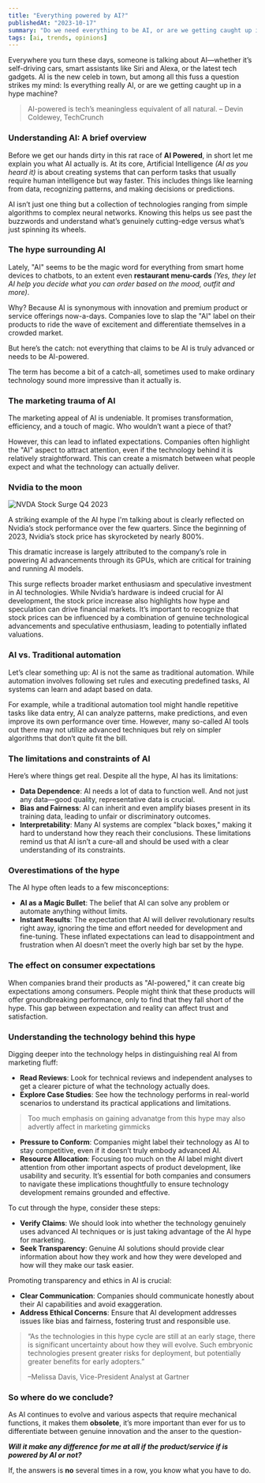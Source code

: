 ```yaml
---
title: "Everything powered by AI?"
publishedAt: "2023-10-17"
summary: "Do we need everything to be AI, or are we getting caught up in a hype machine"
tags: [ai, trends, opinions]
---
```


Everywhere you turn these days, someone is talking about AI—whether it’s self-driving cars, smart assistants like Siri and Alexa, or the latest tech gadgets. AI is the new celeb in town, but among all this fuss a question strikes my mind: Is everything really AI, or are we getting caught up in a hype machine?

> AI-powered is tech’s meaningless equivalent of all natural. – Devin Coldewey, TechCrunch

### Understanding AI: A brief overview

Before we get our hands dirty in this rat race of **AI Powered**, in short let me explain you what AI actually is. At its core, Artificial Intelligence _(AI as you heard it)_ is about creating systems that can perform tasks that usually require human intelligence but way faster. This includes things like learning from data, recognizing patterns, and making decisions or predictions.

<Callout>
  AI isn’t just one thing but a collection of technologies ranging from simple
  algorithms to complex neural networks. Knowing this helps us see past the
  buzzwords and understand what’s genuinely cutting-edge versus what’s just
  spinning its wheels.
</Callout>

### The hype surrounding AI

Lately, "AI" seems to be the magic word for everything from smart home devices to chatbots, to an extent even **restaurant menu-cards** _(Yes, they let AI help you decide what you can order based on the mood, outfit and more)_.

Why? Because AI is synonymous with innovation and premium product or service offerings now-a-days. Companies love to slap the "AI" label on their products to ride the wave of excitement and differentiate themselves in a crowded market.

But here’s the catch: not everything that claims to be AI is truly advanced or needs to be AI-powered.

<Callout>
  The term has become a bit of a catch-all, sometimes used to make ordinary
  technology sound more impressive than it actually is.
</Callout>

### The marketing trauma of AI

The marketing appeal of AI is undeniable. It promises transformation, efficiency, and a touch of magic. Who wouldn’t want a piece of that?

However, this can lead to inflated expectations. Companies often highlight the "AI" aspect to attract attention, even if the technology behind it is relatively straightforward. This can create a mismatch between what people expect and what the technology can actually deliver.

### Nvidia to the moon

![NVDA Stock Surge Q4 2023](https://media.ycharts.com/charts/d90c5e9e14298e1adde87eac758700a0.png)

<Callout emoji="🚀">
  A striking example of the AI hype I'm talking about is clearly reflected on
  Nvidia’s stock performance over the few quarters. Since the beginning of 2023,
  Nvidia’s stock price has skyrocketed by nearly 800%.
</Callout>

This dramatic increase is largely attributed to the company’s role in powering AI advancements through its GPUs, which are critical for training and running AI models.

This surge reflects broader market enthusiasm and speculative investment in AI technologies. While Nvidia’s hardware is indeed crucial for AI development, the stock price increase also highlights how hype and speculation can drive financial markets. It’s important to recognize that stock prices can be influenced by a combination of genuine technological advancements and speculative enthusiasm, leading to potentially inflated valuations.

### AI vs. Traditional automation

Let’s clear something up: AI is not the same as traditional automation. While automation involves following set rules and executing predefined tasks, AI systems can learn and adapt based on data.

For example, while a traditional automation tool might handle repetitive tasks like data entry, AI can analyze patterns, make predictions, and even improve its own performance over time. However, many so-called AI tools out there may not utilize advanced techniques but rely on simpler algorithms that don’t quite fit the bill.

### The limitations and constraints of AI

Here’s where things get real. Despite all the hype, AI has its limitations:

- **Data Dependence**: AI needs a lot of data to function well. And not just any data—good quality, representative data is crucial.
- **Bias and Fairness**: AI can inherit and even amplify biases present in its training data, leading to unfair or discriminatory outcomes.
- **Interpretability**: Many AI systems are complex "black boxes," making it hard to understand how they reach their conclusions. These limitations remind us that AI isn’t a cure-all and should be used with a clear understanding of its constraints.

### Overestimations of the hype

The AI hype often leads to a few misconceptions:

- **AI as a Magic Bullet**: The belief that AI can solve any problem or automate anything without limits.
- **Instant Results**: The expectation that AI will deliver revolutionary results right away, ignoring the time and effort needed for development and fine-tuning. These inflated expectations can lead to disappointment and frustration when AI doesn’t meet the overly high bar set by the hype.

### The effect on consumer expectations

When companies brand their products as "AI-powered," it can create big expectations among consumers. People might think that these products will offer groundbreaking performance, only to find that they fall short of the hype. This gap between expectation and reality can affect trust and satisfaction.

### Understanding the technology behind this hype

Digging deeper into the technology helps in distinguishing real AI from marketing fluff:

- **Read Reviews**: Look for technical reviews and independent analyses to get a clearer picture of what the technology actually does.
- **Explore Case Studies**: See how the technology performs in real-world scenarios to understand its practical applications and limitations.

> Too much emphasis on gaining advanatge from this hype may also advertly affect in marketing gimmicks

- **Pressure to Conform**: Companies might label their technology as AI to stay competitive, even if it doesn’t truly embody advanced AI.
- **Resource Allocation**: Focusing too much on the AI label might divert attention from other important aspects of product development, like usability and security. It’s essential for both companies and consumers to navigate these implications thoughtfully to ensure technology development remains grounded and effective.

To cut through the hype, consider these steps:

- **Verify Claims**: We should look into whether the technology genuinely uses advanced AI techniques or is just taking advantage of the AI hype for marketing.
- **Seek Transparency**: Genuine AI solutions should provide clear information about how they work and how they were developed and how will they make our task easier.

Promoting transparency and ethics in AI is crucial:

- **Clear Communication**: Companies should communicate honestly about their AI capabilities and avoid exaggeration.
- **Address Ethical Concerns**: Ensure that AI development addresses issues like bias and fairness, fostering trust and responsible use.

> “As the technologies in this hype cycle are still at an early stage, there is significant uncertainty about how they will evolve. Such embryonic technologies present greater risks for deployment, but potentially greater benefits for early adopters.”
>
> –Melissa Davis, Vice-President Analyst at Gartner

### So where do we conclude?

As AI continues to evolve and various aspects that require mechanical functions, it makes them **obsolete**, it’s more important than ever for us to differentiate between genuine innovation and the anser to the question-

_**Will it make any difference for me at all if the product/service if is powered by AI or not?**_

If, the answers is **no** several times in a row, you know what you have to do.